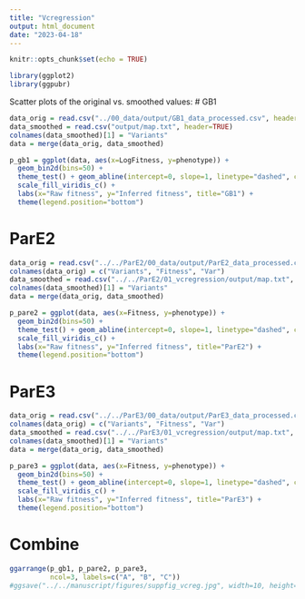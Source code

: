 ```yaml
---
title: "Vcregression"
output: html_document
date: "2023-04-18"
---
```


```r
knitr::opts_chunk$set(echo = TRUE)
```

```r
library(ggplot2)
library(ggpubr)
```


Scatter plots of the original vs. smoothed values:
# GB1
```r
data_orig = read.csv("../00_data/output/GB1_data_processed.csv", header=TRUE)
data_smoothed = read.csv("output/map.txt", header=TRUE)
colnames(data_smoothed)[1] = "Variants"
data = merge(data_orig, data_smoothed)

p_gb1 = ggplot(data, aes(x=LogFitness, y=phenotype)) +
  geom_bin2d(bins=50) +
  theme_test() + geom_abline(intercept=0, slope=1, linetype="dashed", color="gray") +
  scale_fill_viridis_c() +
  labs(x="Raw fitness", y="Inferred fitness", title="GB1") +
  theme(legend.position="bottom")
```

# ParE2
```r
data_orig = read.csv("../../ParE2/00_data/output/ParE2_data_processed.csv", header=FALSE)
colnames(data_orig) = c("Variants", "Fitness", "Var")
data_smoothed = read.csv("../../ParE2/01_vcregression/output/map.txt", header=TRUE)
colnames(data_smoothed)[1] = "Variants"
data = merge(data_orig, data_smoothed)

p_pare2 = ggplot(data, aes(x=Fitness, y=phenotype)) +
  geom_bin2d(bins=50) +
  theme_test() + geom_abline(intercept=0, slope=1, linetype="dashed", color="gray") +
  scale_fill_viridis_c() +
  labs(x="Raw fitness", y="Inferred fitness", title="ParE2") +
  theme(legend.position="bottom")
```

# ParE3
```r
data_orig = read.csv("../../ParE3/00_data/output/ParE3_data_processed.csv", header=FALSE)
colnames(data_orig) = c("Variants", "Fitness", "Var")
data_smoothed = read.csv("../../ParE3/01_vcregression/output/map.txt", header=TRUE)
colnames(data_smoothed)[1] = "Variants"
data = merge(data_orig, data_smoothed)

p_pare3 = ggplot(data, aes(x=Fitness, y=phenotype)) +
  geom_bin2d(bins=50) +
  theme_test() + geom_abline(intercept=0, slope=1, linetype="dashed", color="gray") +
  scale_fill_viridis_c() +
  labs(x="Raw fitness", y="Inferred fitness", title="ParE3") +
  theme(legend.position="bottom")
```

# Combine
```r
ggarrange(p_gb1, p_pare2, p_pare3,
          ncol=3, labels=c("A", "B", "C"))
#ggsave("../../manuscript/figures/suppfig_vcreg.jpg", width=10, height=3.5)
```